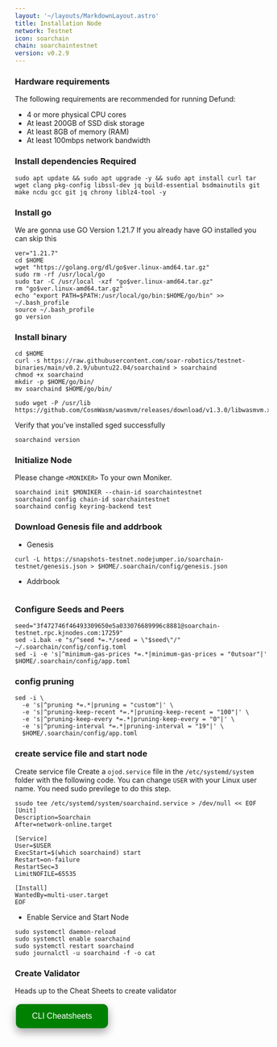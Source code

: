 ```yaml
---
layout: '~/layouts/MarkdownLayout.astro'
title: Installation Node
network: Testnet
icon: soarchain
chain: soarchaintestnet
version: v0.2.9
---
```


### Hardware requirements

The following requirements are recommended for running Defund:

- 4 or more physical CPU cores
- At least 200GB of SSD disk storage
- At least 8GB of memory (RAM)
- At least 100mbps network bandwidth


### Install dependencies Required

```
sudo apt update && sudo apt upgrade -y && sudo apt install curl tar wget clang pkg-config libssl-dev jq build-essential bsdmainutils git make ncdu gcc git jq chrony liblz4-tool -y
```

### Install go

We are gonna use GO Version 1.21.7
If you already have GO installed you can skip this 

```
ver="1.21.7"
cd $HOME
wget "https://golang.org/dl/go$ver.linux-amd64.tar.gz"
sudo rm -rf /usr/local/go
sudo tar -C /usr/local -xzf "go$ver.linux-amd64.tar.gz"
rm "go$ver.linux-amd64.tar.gz"
echo "export PATH=$PATH:/usr/local/go/bin:$HOME/go/bin" >> ~/.bash_profile
source ~/.bash_profile
go version
```

### Install binary

```
cd $HOME
curl -s https://raw.githubusercontent.com/soar-robotics/testnet-binaries/main/v0.2.9/ubuntu22.04/soarchaind > soarchaind
chmod +x soarchaind
mkdir -p $HOME/go/bin/
mv soarchaind $HOME/go/bin/
```
```
sudo wget -P /usr/lib https://github.com/CosmWasm/wasmvm/releases/download/v1.3.0/libwasmvm.x86_64.so
```

Verify that you've installed sged successfully

```
soarchaind version
```

### Initialize Node

Please change `<MONIKER>` To your own Moniker.

```
soarchaind init $MONIKER --chain-id soarchaintestnet
soarchaind config chain-id soarchaintestnet
soarchaind config keyring-backend test
```

### Download Genesis file and addrbook

- Genesis

```
curl -L https://snapshots-testnet.nodejumper.io/soarchain-testnet/genesis.json > $HOME/.soarchain/config/genesis.json
```
- Addrbook
```

```

### Configure Seeds and Peers

```
seed="3f472746f46493309650e5a033076689996c8881@soarchain-testnet.rpc.kjnodes.com:17259"
sed -i.bak -e "s/^seed *=.*/seed = \"$seed\"/" ~/.soarchain/config/config.toml
sed -i -e 's|^minimum-gas-prices *=.*|minimum-gas-prices = "0utsoar"|' $HOME/.soarchain/config/app.toml
```

### config pruning

```
sed -i \
  -e 's|^pruning *=.*|pruning = "custom"|' \
  -e 's|^pruning-keep-recent *=.*|pruning-keep-recent = "100"|' \
  -e 's|^pruning-keep-every *=.*|pruning-keep-every = "0"|' \
  -e 's|^pruning-interval *=.*|pruning-interval = "19"|' \
  $HOME/.soarchain/config/app.toml
```


### create service file and start node

Create service file
Create a `ojod.service` file in the `/etc/systemd/system` folder with the following code. 
You can change `USER` with your Linux user name. You need sudo previlege to do this step.

```
ssudo tee /etc/systemd/system/soarchaind.service > /dev/null << EOF
[Unit]
Description=Soarchain
After=network-online.target

[Service]
User=$USER
ExecStart=$(which soarchaind) start
Restart=on-failure
RestartSec=3
LimitNOFILE=65535

[Install]
WantedBy=multi-user.target
EOF
```

- Enable Service and Start Node

```
sudo systemctl daemon-reload
sudo systemctl enable soarchaind
sudo systemctl restart soarchaind
sudo journalctl -u soarchaind -f -o cat
```
### Create Validator

Heads up to the Cheat Sheets to create validator

<a href="https://service.vinjan.xyz/testnet/soarchain/cheat" target="_blank">
  <button style="background-color: green; border: none; color: white; padding: 15px 32px; text-align: center; text-decoration: none; display: inline-block; font-size: 16px; margin: 4px 2px; cursor: pointer; border-radius: 10px; box-shadow: 0 8px 16px 0 rgba(0,0,0,0.2), 0 6px 20px 0 rgba(0,0,0,0.19);" onmouseover="this.style.boxShadow='0 0 0 4px rgba(0,255,0,0.5)'" onmouseout="this.style.boxShadow='0 8px 16px 0 rgba(0,0,0,0.2), 0 6px 20px 0 rgba(0,0,0,0.19)'">CLI Cheatsheets</button>
</a>
